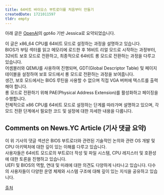 ```yaml
---
title: 64비트 바이오스 부트로더를 처음부터 만들기
createdDate: 1721011597
tldr: empty
---
```

아래 글은 [OpenAI](https://openai.com)의 gpt4o 기반 Jessica로 요약되었습니다.

이 글은 x86_64 CPU를 64비트 모드로 설정하는 과정을 설명하고 있습니다.\
BIOS가 부팅 섹터를 읽고 메모리에 로드한 후 16비트 리얼 모드로 시작하는 과정부터, 32비트 보호 모드로 전환하고, 최종적으로 64비트 롱 모드로 전환하는 과정을 다루고 있습니다.\
어셈블러와 QEMU를 사용하여 진행되며, GDT(Global Descriptor Table) 및 페이지 테이블을 설정하여 보호 모드에서 롱 모드로 전환하는 과정을 보여줍니다.\
생간, 보호 모드에서는 BIOS 루틴을 사용할 수 없으며 직접 VGA 버퍼에 텍스트를 출력해야 합니다.\
롱 모드로 전환하기 위해 PAE(Physical Address Extension)를 활성화하고 페이징을 수행합니다.\
전체적으로 x86 CPU를 64비트 모드로 설정하는 단계를 따라가며 설명하고 있으며, 각 모드 전환 단계에서 필요한 코드 및 설정에 대한 자세한 내용을 다룹니다.

## Comments on News.YC Article (기사 댓글 요약)

이 위 기사의 댓글 섹션은 BIOS 부트로더와 관련된 기술적인 논의와 관련 OS 개발 및 CPU 아키텍처에 대한 깊이 있는 이해를 다루고 있습니다.\
사용자들은 64비트 모드로의 부트로더 작성 및 파일 시스템, CPU 레지스터 및 호환성에 대한 토론을 진행하고 있습니다.\
UEFI 및 BIOS의 역할, 연대 및 미래에 대한 의견도 다양하게 나타나고 있습니다. 다수의 사용자들이 다양한 운영 체제와 시스템 구조에 대해 깊이 있는 지식을 공유하고 있습니다.

[출처](https://news.ycombinator.com/item?id=40959742)
